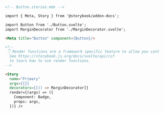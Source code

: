 ```md
<!-- Button.stories.mdx -->

import { Meta, Story } from '@storybook/addon-docs';

import Button from './Button.svelte';
import MarginDecorator from './MarginDecorator.svelte';

<Meta title="Button" component={Button}/>

<!--
 👇 Render functions are a framework specific feature to allow you control on how the component renders.
  See https://storybook.js.org/docs/svelte/api/csf
  to learn how to use render functions.
-->

<Story
  name="Primary"
  args={{}}
  decorators={[() => MarginDecorator]}
  render={(args) => ({
    Component: Badge,
    props: args,
  })} />
```